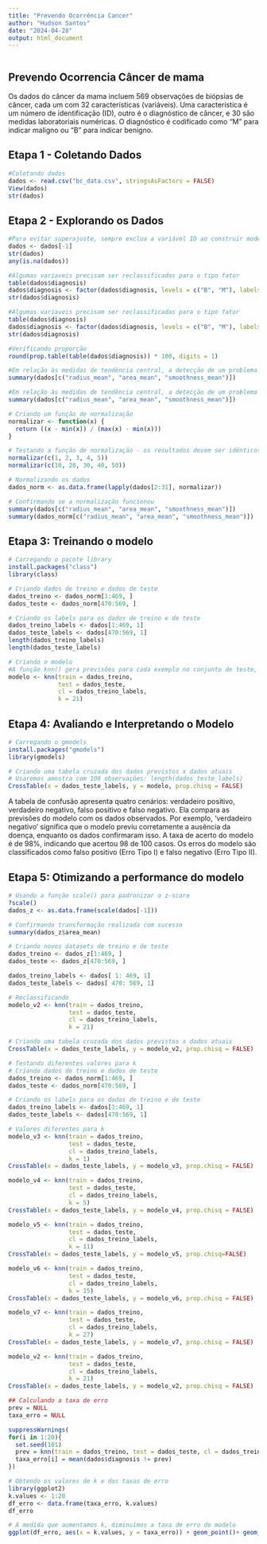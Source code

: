 ---
title: "Prevendo Ocorrência Cancer"
author: "Hudson Santos"
date: "2024-04-28"
output: html_document
---

```         
```

## Prevendo Ocorrencia Câncer de mama

Os dados do câncer da mama incluem 569 observações de biópsias de câncer, cada um com 32 características (variáveis). Uma característica é um número de identificação (ID), outro é o diagnóstico de câncer, e 30 são medidas laboratoriais numéricas. O diagnóstico é codificado como "M" para indicar maligno ou "B" para indicar benigno.

## Etapa 1 - Coletando Dados

```{r pressure, echo=FALSE}
#Coletando dados
dados <- read.csv("bc_data.csv", stringsAsFactors = FALSE)
View(dados)
str(dados)
```

## Etapa 2 - Explorando os Dados

```{r pressure, echo=FALSE}

#Para evitar superajuste, sempre exclua a variável ID ao construir modelos de #aprendizado de máquina, pois o ID pode levar a previsões incorretas e dificultar a #generalização para novos dados
dados <- dados[-1]
str(dados)
any(is.na(dados))
```

```{r pressure, echo=FALSE}
#Algumas variaveis precisam ser reclassificadas para o tipo fator
table(dados$diagnosis)
dados$diagnosis <- factor(dados$diagnosis, levels = c("B", "M"), labels = c("Benigno", "Maligno"))
str(dados$diagnosis)
```

```{r pressure, echo=FALSE}
#Algumas variaveis precisam ser reclassificadas para o tipo fator
table(dados$diagnosis)
dados$diagnosis <- factor(dados$diagnosis, levels = c("B", "M"), labels = c("Benigno", "Maligno"))
str(dados$diagnosis)
```

```{r pressure, echo=FALSE}
#Verificando proporção
round(prop.table(table(dados$diagnosis)) * 100, digits = 1) 
```

```{r pressure, echo=FALSE}
#Em relação às medidas de tendência central, a detecção de um problema de escala #nos dados indica a necessidade de normalização. No kNN, a precisão do cálculo de #distância depende da escala dos dados de entrada 
summary(dados[c("radius_mean", "area_mean", "smoothness_mean")])
```

```{r pressure, echo=FALSE}
#Em relação às medidas de tendência central, a detecção de um problema de escala #nos dados indica a necessidade de normalização. No kNN, a precisão do cálculo de #distância depende da escala dos dados de entrada 
summary(dados[c("radius_mean", "area_mean", "smoothness_mean")])
```

```{r pressure, echo=FALSE}
# Criando um função de normalização
normalizar <- function(x) {
  return ((x - min(x)) / (max(x) - min(x)))
}
```

```{r pressure, echo=FALSE}
# Testando a função de normalização - os resultados devem ser idênticos
normalizar(c(1, 2, 3, 4, 5))
normalizar(c(10, 20, 30, 40, 50))
```

```{r pressure, echo=FALSE}
# Normalizando os dados
dados_norm <- as.data.frame(lapply(dados[2:31], normalizar))
```

```{r pressure, echo=FALSE}
# Confirmando se a normalização funcionou
summary(dados[c("radius_mean", "area_mean", "smoothness_mean")])
summary(dados_norm[c("radius_mean", "area_mean", "smoothness_mean")])
```

## Etapa 3: Treinando o modelo

```{r pressure, echo=FALSE}


# Carregando o pacote library
install.packages("class")
library(class)
```

```{r pressure, echo=FALSE}
# Criando dados de treino e dados de teste
dados_treino <- dados_norm[1:469, ]
dados_teste <- dados_norm[470:569, ]

# Criando os labels para os dados de treino e de teste
dados_treino_labels <- dados[1:469, 1]
dados_teste_labels <- dados[470:569, 1]
length(dados_treino_labels)
length(dados_teste_labels)
```

```{r pressure, echo=FALSE}
# Criando o modelo
#A função knn() gera previsões para cada exemplo no conjunto de teste, #apresentando os resultados em um objeto de fator
modelo <- knn(train = dados_treino, 
              test = dados_teste,
              cl = dados_treino_labels, 
              k = 21)
```

## Etapa 4: Avaliando e Interpretando o Modelo

```{r pressure, echo=FALSE}
# Carregando o gmodels
install.packages("gmodels")
library(gmodels)

# Criando uma tabela cruzada dos dados previstos x dados atuais
# Usaremos amostra com 100 observações: length(dados_teste_labels)
CrossTable(x = dados_teste_labels, y = modelo, prop.chisq = FALSE)
```

A tabela de confusão apresenta quatro cenários: verdadeiro positivo, verdadeiro negativo, falso positivo e falso negativo. Ela compara as previsões do modelo com os dados observados. Por exemplo, 'verdadeiro negativo' significa que o modelo previu corretamente a ausência da doença, enquanto os dados confirmaram isso. A taxa de acerto do modelo é de 98%, indicando que acertou 98 de 100 casos. Os erros do modelo são classificados como falso positivo (Erro Tipo I) e falso negativo (Erro Tipo II).

## Etapa 5: Otimizando a performance do modelo

```{r pressure, echo=FALSE}
# Usando a função scale() para padronizar o z-score 
?scale()
dados_z <- as.data.frame(scale(dados[-1]))

# Confirmando transformação realizada com sucesso
summary(dados_z$area_mean)
```

```{r pressure, echo=FALSE}
# Criando novos datasets de treino e de teste
dados_treino <- dados_z[1:469, ]
dados_teste <- dados_z[470:569, ]

dados_treino_labels <- dados[ 1: 469, 1] 
dados_teste_labels <- dados[ 470: 569, 1]

# Reclassificando
modelo_v2 <- knn(train = dados_treino, 
                 test = dados_teste,
                 cl = dados_treino_labels, 
                 k = 21)
```

```{r pressure, echo=FALSE}
# Criando uma tabela cruzada dos dados previstos x dados atuais
CrossTable(x = dados_teste_labels, y = modelo_v2, prop.chisq = FALSE)
```

```{r pressure, echo=FALSE}
# Testando diferentes valores para k
# Criando dados de treino e dados de teste
dados_treino <- dados_norm[1:469, ]
dados_teste <- dados_norm[470:569, ]

# Criando os labels para os dados de treino e de teste
dados_treino_labels <- dados[1:469, 1]
dados_teste_labels <- dados[470:569, 1]
```

```{r pressure, echo=FALSE}
# Valores diferentes para k
modelo_v3 <- knn(train = dados_treino, 
                 test = dados_teste, 
                 cl = dados_treino_labels, 
                 k = 1)
CrossTable(x = dados_teste_labels, y = modelo_v3, prop.chisq = FALSE)

modelo_v4 <- knn(train = dados_treino, 
                 test = dados_teste, 
                 cl = dados_treino_labels, 
                 k = 5)
CrossTable(x = dados_teste_labels, y = modelo_v4, prop.chisq = FALSE)

modelo_v5 <- knn(train = dados_treino, 
                 test = dados_teste, 
                 cl = dados_treino_labels, 
                 k = 11)
CrossTable(x = dados_teste_labels, y = modelo_v5, prop.chisq=FALSE)

modelo_v6 <- knn(train = dados_treino, 
                 test = dados_teste, 
                 cl = dados_treino_labels, 
                 k = 15)
CrossTable(x = dados_teste_labels, y = modelo_v6, prop.chisq = FALSE)

modelo_v7 <- knn(train = dados_treino, 
                 test = dados_teste, 
                 cl = dados_treino_labels, 
                 k = 27)
CrossTable(x = dados_teste_labels, y = modelo_v7, prop.chisq = FALSE)

modelo_v2 <- knn(train = dados_treino, 
                 test = dados_teste,
                 cl = dados_treino_labels, 
                 k = 21)
CrossTable(x = dados_teste_labels, y = modelo_v2, prop.chisq = FALSE)
```

```{r pressure, echo=FALSE}
## Calculando a taxa de erro
prev = NULL
taxa_erro = NULL

suppressWarnings(
for(i in 1:20){
  set.seed(101)
  prev = knn(train = dados_treino, test = dados_teste, cl = dados_treino_labels, k = i)
  taxa_erro[i] = mean(dados$diagnosis != prev)
})
```

```{r pressure, echo=FALSE}
# Obtendo os valores de k e das taxas de erro
library(ggplot2)
k.values <- 1:20
df_erro <- data.frame(taxa_erro, k.values)
df_erro
```

```{r pressure, echo=FALSE}
# À medida que aumentamos k, diminuímos a taxa de erro do modelo
ggplot(df_erro, aes(x = k.values, y = taxa_erro)) + geom_point()+ geom_line(lty = "dotted", color = 'red')
```
